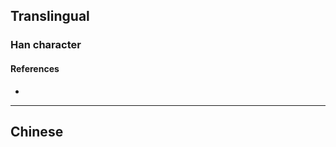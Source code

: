 {{also|瀠}}
{{character info}}
==Translingual==

===Han character===
{{Han char|rn=85|rad=水|as=11|sn=14|four=|canj=ETBF|ids=⿰氵萦}}

====References====
* {{Han ref|kx=0648.281|hdz=31716.021|uh=6F46|ud=28486}}

----

==Chinese==
{{zh-see|瀠}}